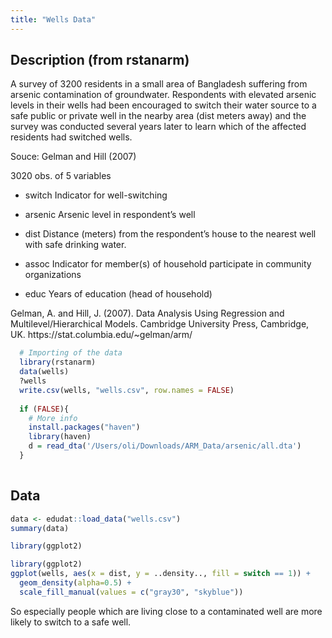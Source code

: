 ```yaml
---
title: "Wells Data"
---
```


## Description (from rstanarm)
A survey of 3200 residents in a small area of Bangladesh suffering from arsenic contamination of groundwater. 
Respondents with elevated arsenic levels in their wells had been encouraged to switch their water source to a safe public or private well in the nearby area (dist meters away) and the survey was conducted several years later to learn which of the affected residents had switched wells.

Souce: Gelman and Hill (2007)

3020 obs. of 5 variables

- switch Indicator for well-switching

- arsenic Arsenic level in respondent's well

- dist Distance (meters) from the respondent's house to the nearest well with safe drinking water.

- assoc Indicator for member(s) of household participate in community organizations

- educ Years of education (head of household)

Gelman, A. and Hill, J. (2007). Data Analysis Using Regression and Multilevel/Hierarchical Models. Cambridge University Press, Cambridge, UK. https://stat.columbia.edu/~gelman/arm/




```r
  # Importing of the data
  library(rstanarm)
  data(wells)
  ?wells
  write.csv(wells, "wells.csv", row.names = FALSE)
  
  if (FALSE){ 
    # More info
    install.packages("haven")
    library(haven)
    d = read_dta('/Users/oli/Downloads/ARM_Data/arsenic/all.dta')
  }
  
```



## Data

```r
data <- edudat::load_data("wells.csv")
summary(data)
```

```r
library(ggplot2)

```

```r
library(ggplot2)
ggplot(wells, aes(x = dist, y = ..density.., fill = switch == 1)) +
  geom_density(alpha=0.5) +
  scale_fill_manual(values = c("gray30", "skyblue"))
```
So especially people which are living close to a contaminated well are more likely to switch to a safe well. 




